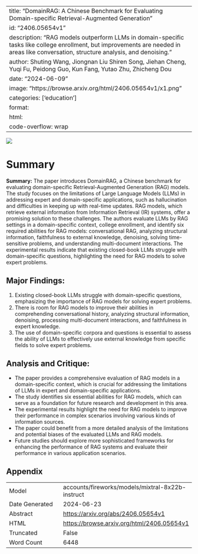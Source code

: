 
---
title: "DomainRAG: A Chinese Benchmark for Evaluating Domain-specific Retrieval-Augmented Generation"
id: "2406.05654v1"
description: "RAG models outperform LLMs in domain-specific tasks like college enrollment, but improvements are needed in areas like conversation, structure analysis, and denoising."
author: Shuting Wang, Jiongnan Liu Shiren Song, Jiehan Cheng, Yuqi Fu, Peidong Guo, Kun Fang, Yutao Zhu, Zhicheng Dou
date: "2024-06-09"
image: "https://browse.arxiv.org/html/2406.05654v1/x1.png"
categories: ['education']
format:
  html:
    code-overflow: wrap
---

![](https://browse.arxiv.org/html/2406.05654v1/x1.png)

# Summary

**Summary:**
The paper introduces DomainRAG, a Chinese benchmark for evaluating domain-specific Retrieval-Augmented Generation (RAG) models. The study focuses on the limitations of Large Language Models (LLMs) in addressing expert and domain-specific applications, such as hallucination and difficulties in keeping up with real-time updates. RAG models, which retrieve external information from Information Retrieval (IR) systems, offer a promising solution to these challenges. The authors evaluate LLMs by RAG settings in a domain-specific context, college enrollment, and identify six required abilities for RAG models: conversational RAG, analyzing structural information, faithfulness to external knowledge, denoising, solving time-sensitive problems, and understanding multi-document interactions. The experimental results indicate that existing closed-book LLMs struggle with domain-specific questions, highlighting the need for RAG models to solve expert problems.

## Major Findings:
1. Existing closed-book LLMs struggle with domain-specific questions, emphasizing the importance of RAG models for solving expert problems.
2. There is room for RAG models to improve their abilities in comprehending conversational history, analyzing structural information, denoising, processing multi-document interactions, and faithfulness in expert knowledge.
3. The use of domain-specific corpora and questions is essential to assess the ability of LLMs to effectively use external knowledge from specific fields to solve expert problems.

## Analysis and Critique:
- The paper provides a comprehensive evaluation of RAG models in a domain-specific context, which is crucial for addressing the limitations of LLMs in expert and domain-specific applications.
- The study identifies six essential abilities for RAG models, which can serve as a foundation for future research and development in this area.
- The experimental results highlight the need for RAG models to improve their performance in complex scenarios involving various kinds of information sources.
- The paper could benefit from a more detailed analysis of the limitations and potential biases of the evaluated LLMs and RAG models.
- Future studies should explore more sophisticated frameworks for enhancing the performance of RAG systems and evaluate their performance in various application scenarios.

## Appendix

|          |          |
|----------|----------|
| Model     | accounts/fireworks/models/mixtral-8x22b-instruct       |
| Date Generated     | 2024-06-23       |
| Abstract | [https://arxiv.org/abs/2406.05654v1](https://arxiv.org/abs/2406.05654v1)        |
| HTML     | [https://browse.arxiv.org/html/2406.05654v1](https://browse.arxiv.org/html/2406.05654v1)       |
| Truncated       | False       |
| Word Count       | 6448       |